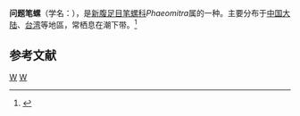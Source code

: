 {{Speciesbox
| taxon = Phaeomitra ambigua
| binomial_authority = (Swainson, 1829)
}}
'''问题笔螺'''（学名：''{{lang|la|Phaeomitra ambigua}}''），是[[新腹足目|新腹足目]][[笔螺科|笔螺科]]''Phaeomitra''属的一种。主要分布于[[中国大陆|中国大陆]]、[[台湾|台湾]]等地區，常栖息在潮下带。<ref>{{cite web|url=http://shell.sinica.edu.tw/chinese/shellbase_detail.php?science_no=1205|title=国际贝库：问题笔螺|publisher=台湾贝类资料库|accessdate=2009-08-11|archive-date=2015-07-23|archive-url=https://web.archive.org/web/20150723192102/http://shell.sinica.edu.tw/chinese/shellbase_detail.php?science_no=1205|dead-url=no}}</ref>

== 参考文献 ==
{{reflist}}
{{taxonbar}}
[[Category:_1829年描述的动物|W]]
[[Category:笔螺科|W]]